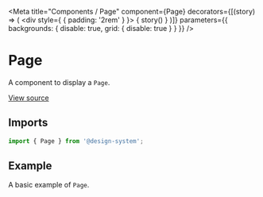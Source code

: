 
<Meta
  title="Components / Page"
  component={Page}
  decorators={[(story) => (
    <div style={ { padding: '2rem' } }>
      { story() }
    </div>
  )]}
  parameters={{ backgrounds: { disable: true, grid: { disable: true } } }}
/>

# Page

A component to display a `Page`.

[View source](https://github.com/actarian/design-system/tree/main/@components/page)

## Imports

```js
import { Page } from '@design-system';
```

<!--
## Props

<ArgsTable of={PageProps} />
-->

## Example

A basic example of `Page`.

<Canvas>
  <Story name="Page">
    <Page></Page>
  </Story>
</Canvas>

